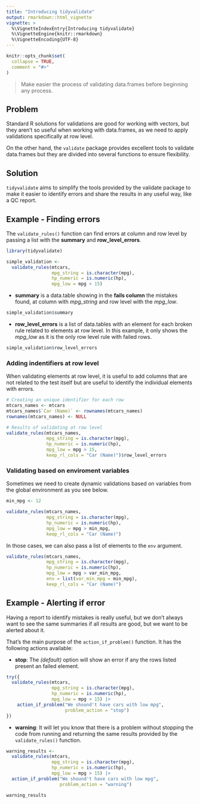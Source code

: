 ```yaml
---
title: "Introducing tidyvalidate"
output: rmarkdown::html_vignette
vignette: >
  %\VignetteIndexEntry{Introducing tidyvalidate}
  %\VignetteEngine{knitr::rmarkdown}
  %\VignetteEncoding{UTF-8}
---
```


```r
knitr::opts_chunk$set(
  collapse = TRUE,
  comment = "#>"
)
```

> Make easier the process of validating data.frames before beginning any process.

## Problem

Standard R solutions for validations are good for working with vectors, but they aren't so useful when working with data.frames, as we need to apply validations specifically at row level.

On the other hand, the `validate` package provides excellent tools to validate data.frames but they are divided into several functions to ensure flexibility.

## Solution

`tidyvalidate` aims to simplify the tools provided by the validate package to make it easier to identify errors and share the results in any useful way, like a QC report.

## Example - Finding errors

The `validate_rules()` function can find errors at column and row level by passing a list with the **summary** and **row_level_errors**.

```r
library(tidyvalidate)

simple_validation <-
  validate_rules(mtcars,
                 mpg_string = is.character(mpg),
                 hp_numeric = is.numeric(hp),
                 mpg_low = mpg > 15)

```

- **summary** is a data.table showing in the **fails column** the mistakes found, at column with *mpg_string* and row level with the *mpg_low*.

```r
simple_validation$summary
```

- **row_level_errors** is a list of data.tables with an element for each broken rule related to elements at row level. In this example, it only shows the *mpg_low* as it is the only row level rule with failed rows.

```r
simple_validation$row_level_errors
```

### Adding indentifiers at row level

When validating elements at row level, it is useful to add columns that are not related to the test itself but are useful to identify the individual elements with errors.

```r
# Creating an unique identifier for each row
mtcars_names <- mtcars
mtcars_names$`Car (Name)` <- rownames(mtcars_names)
rownames(mtcars_names) <- NULL

# Results of validating at row level
validate_rules(mtcars_names,
               mpg_string = is.character(mpg),
               hp_numeric = is.numeric(hp),
               mpg_low = mpg > 15,
               keep_rl_cols = "Car (Name)")$row_level_errors
```


### Validating based on enviroment variables

Sometimes we need to create dynamic validations based on variables from the global environment as you see below.

```r
min_mpg <- 12

validate_rules(mtcars_names,
               mpg_string = is.character(mpg),
               hp_numeric = is.numeric(hp),
               mpg_low = mpg > min_mpg,
               keep_rl_cols = "Car (Name)")
```

In those cases, we can also pass a list of elements to the `env` argument.

```r
validate_rules(mtcars_names,
               mpg_string = is.character(mpg),
               hp_numeric = is.numeric(hp),
               mpg_low = mpg > var_min_mpg,
               env = list(var_min_mpg = min_mpg),
               keep_rl_cols = "Car (Name)")
```


## Example - Alerting if error

Having a report to identify mistakes is really useful, but we don't always want to see the same summaries if all results are good, but we want to be alerted about it.

That's the main purpose of the `action_if_problem()` function. It has the following actions available:

- **stop**: The *(default)* option will show an error if any the rows listed present an failed element.

```r
try({
  validate_rules(mtcars,
                 mpg_string = is.character(mpg),
                 hp_numeric = is.numeric(hp),
                 mpg_low = mpg > 15) |>
    action_if_problem("We shound't have cars with low mpg",
                      problem_action = "stop")
})
```

- **warning**: It will let you know that there is a problem without stopping the code from running and returning the same results provided by the `validate_rules()` function.

```r
warning_results <-
  validate_rules(mtcars,
                 mpg_string = is.character(mpg),
                 hp_numeric = is.numeric(hp),
                 mpg_low = mpg > 15) |>
  action_if_problem("We shound't have cars with low mpg",
                    problem_action = "warning")

warning_results
```
